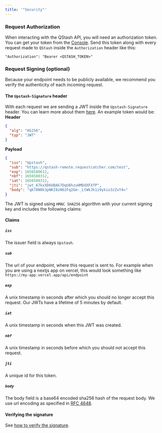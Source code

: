 ```yaml
---
title: '"Security"'
---
```

### Request Authorization
When interacting with the QStash API, you will need an authorization token. You
can get your token from the [Console](https://console.upstash.com/qstash).
Send this token along with every request made to `QStash` inside the
`Authorization` header like this:
```
"Authorization": "Bearer <QSTASH_TOKEN>"
```
### Request Signing (optional)
Because your endpoint needs to be publicly available, we recommend you verify
the authenticity of each incoming request.
#### The `Upstash-Signature` header
With each request we are sending a JWT inside the `Upstash-Signature` header.
You can learn more about them [here](https://jwt.io).
An example token would be:
**Header**
```json
{
  "alg": "HS256",
  "typ": "JWT"
}
```
**Payload**
```json
{
  "iss": "Upstash",
  "sub": "https://qstash-remote.requestcatcher.com/test",
  "exp": 1656580612,
  "nbf": 1656580312,
  "iat": 1656580312,
  "jti": "jwt_67kxXD6UBAk7DqU6hzuHMDdXFXfP",
  "body": "qK78N0k3pNKI8zN62Fq2Gm-_LtWkJk1z9ykio3zZvY4="
}
```
The JWT is signed using `HMAC SHA256` algorithm with your current signing key
and includes the following claims:
#### Claims
##### `iss`
The issuer field is always `Upstash`.
##### `sub`
The url of your endpoint, where this request is sent to.
For example when you are using a nextjs app on vercel, this would look something
like `https://my-app.vercel.app/api/endpoint`
##### `exp`
A unix timestamp in seconds after which you should no longer accept this
request. Our JWTs have a lifetime of 5 minutes by default.
##### `iat`
A unix timestamp in seconds when this JWT was created.
##### `nbf`
A unix timestamp in seconds before which you should not accept this request.
##### `jti`
A unique id for this token.
##### `body`
The body field is a base64 encoded sha256 hash of the request body. We use url
encoding as specified in
[RFC 4648](https://datatracker.ietf.org/doc/html/rfc4648#section-5).
#### Verifying the signature
See [how to verify the signature](/qstash/howto/signature).